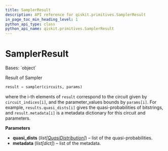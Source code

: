 ```yaml
---
title: SamplerResult
description: API reference for qiskit.primitives.SamplerResult
in_page_toc_min_heading_level: 1
python_api_type: class
python_api_name: qiskit.primitives.SamplerResult
---
```


# SamplerResult

<Class id="qiskit.primitives.SamplerResult" isDedicatedPage={true} github="https://github.com/qiskit/qiskit/tree/stable/0.20/qiskit/primitives/sampler_result.py" signature="SamplerResult(quasi_dists, metadata)">
  Bases: `object`

  Result of Sampler

  ```python
  result = sampler(circuits, params)
  ```

  where the i-th elements of `result` correspond to the circuit given by `circuit_indices[i]`, and the parameter\_values bounds by `params[i]`. For example, `results.quasi_dists[i]` gives the quasi-probabilities of bitstrings, and `result.metadata[i]` is a metadata dictionary for this circuit and parameters.

  **Parameters**

  *   **quasi\_dists** (*list\[*[*QuasiDistribution*](qiskit.result.QuasiDistribution "qiskit.result.QuasiDistribution")*]*) – list of the quasi-probabilities.
  *   **metadata** (*list\[dict]*) – list of the metadata.
</Class>

